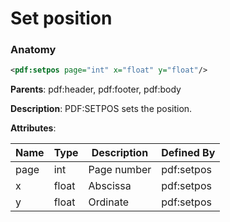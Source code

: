 # Set position

### Anatomy

```xml
<pdf:setpos page="int" x="float" y="float"/>
```

**Parents**: pdf:header, pdf:footer, pdf:body

 **Description**:
 PDF:SETPOS sets the position.

**Attributes**:

| Name | Type | Description | Defined By |
| ---- | ---- | ----------- | ---------- |
| page | int | Page number | pdf:setpos |
| x | float | Abscissa | pdf:setpos |
| y | float | Ordinate | pdf:setpos |


